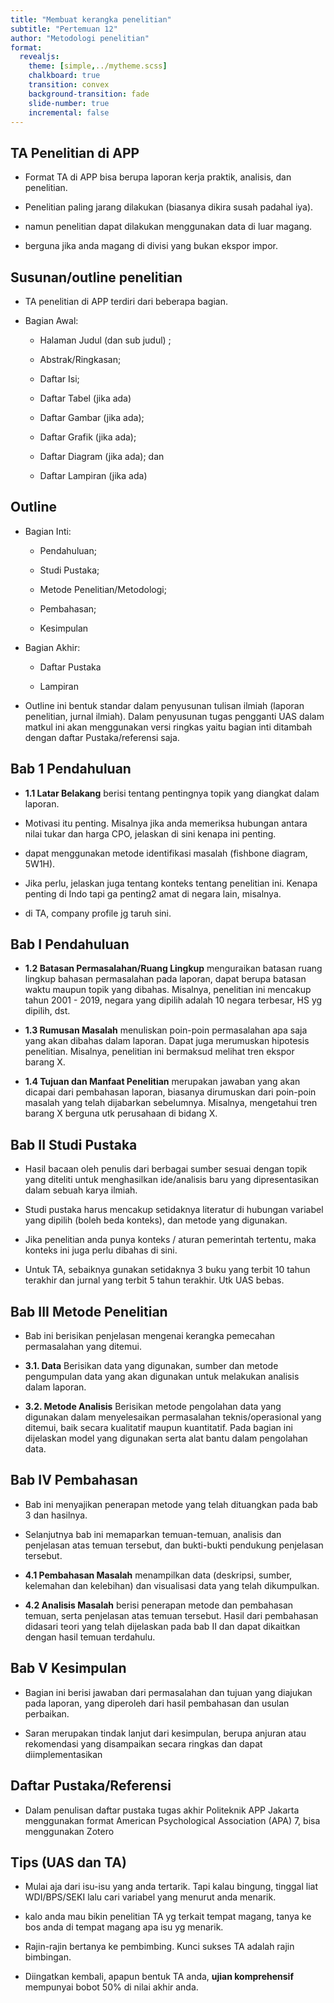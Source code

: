 ```yaml
---
title: "Membuat kerangka penelitian"
subtitle: "Pertemuan 12"
author: "Metodologi penelitian"
format: 
  revealjs:
    theme: [simple,../mytheme.scss]
    chalkboard: true
    transition: convex
    background-transition: fade
    slide-number: true
    incremental: false
---
```


## TA Penelitian di APP

- Format TA di APP bisa berupa laporan kerja praktik, analisis, dan penelitian.

- Penelitian paling jarang dilakukan (biasanya dikira susah padahal iya).

- namun penelitian dapat dilakukan menggunakan data di luar magang.
    
- berguna jika anda magang di divisi yang bukan ekspor impor.

## Susunan/outline penelitian {.m}

- TA penelitian di APP terdiri dari beberapa bagian.

- Bagian Awal:

    - Halaman Judul (dan sub judul) ;
    
    - Abstrak/Ringkasan;
    
    - Daftar Isi;
    
    - Daftar Tabel (jika ada)
    
    - Daftar Gambar (jika ada);
    
    - Daftar Grafik (jika ada);
    
    - Daftar Diagram (jika ada); dan
    
    - Daftar Lampiran (jika ada)

## Outline {.m}

- Bagian Inti:
    
    - Pendahuluan;

    - Studi Pustaka;

    - Metode Penelitian/Metodologi;

    - Pembahasan;

    - Kesimpulan

- Bagian Akhir:

    - Daftar Pustaka

    - Lampiran
    
- Outline ini bentuk standar dalam penyusunan tulisan ilmiah (laporan penelitian, jurnal ilmiah). Dalam penyusunan tugas pengganti UAS dalam matkul ini akan menggunakan versi ringkas yaitu bagian inti ditambah dengan daftar Pustaka/referensi saja.

## Bab 1 Pendahuluan {.m}

- **1.1 Latar Belakang** berisi tentang pentingnya topik yang diangkat dalam laporan.

- Motivasi itu penting. Misalnya jika anda memeriksa hubungan antara nilai tukar dan harga CPO, jelaskan di sini kenapa ini penting.

- dapat menggunakan metode identifikasi masalah (fishbone diagram, 5W1H).

- Jika perlu, jelaskan juga tentang konteks tentang penelitian ini. Kenapa penting di Indo tapi ga penting2 amat di negara lain, misalnya.

- di TA, company profile jg taruh sini.

## Bab I Pendahuluan {.m}

- **1.2 Batasan Permasalahan/Ruang Lingkup** menguraikan batasan ruang lingkup bahasan permasalahan pada laporan, dapat berupa batasan waktu maupun topik yang dibahas. Misalnya, penelitian ini mencakup tahun 2001 - 2019, negara yang dipilih adalah 10 negara terbesar, HS yg dipilih, dst.

- **1.3 Rumusan Masalah** menuliskan poin-poin permasalahan apa saja yang akan dibahas dalam laporan. Dapat juga merumuskan hipotesis penelitian. Misalnya, penelitian ini bermaksud melihat tren ekspor barang X.

- **1.4 Tujuan dan Manfaat Penelitian** merupakan jawaban yang akan dicapai dari pembahasan laporan, biasanya dirumuskan dari poin-poin masalah yang telah dijabarkan sebelumnya. Misalnya, mengetahui tren barang X berguna utk perusahaan di bidang X.

## Bab II Studi Pustaka

- Hasil bacaan oleh penulis dari berbagai sumber sesuai dengan topik yang diteliti untuk menghasilkan ide/analisis baru yang dipresentasikan dalam sebuah karya ilmiah. 

- Studi pustaka harus mencakup setidaknya literatur di hubungan variabel yang dipilih (boleh beda konteks), dan metode yang digunakan.

- Jika penelitian anda punya konteks / aturan pemerintah tertentu, maka konteks ini juga perlu dibahas di sini.

- Untuk TA, sebaiknya gunakan setidaknya 3 buku yang terbit 10 tahun terakhir dan jurnal yang terbit 5 tahun terakhir. Utk UAS bebas.

## Bab III Metode Penelitian {.m}

- Bab ini berisikan penjelasan mengenai kerangka pemecahan permasalahan yang ditemui.

- **3.1. Data** Berisikan data yang digunakan, sumber dan metode pengumpulan data yang akan digunakan untuk melakukan analisis dalam laporan.

- **3.2. Metode Analisis** Berisikan metode pengolahan data yang digunakan dalam menyelesaikan permasalahan teknis/operasional yang ditemui, baik secara kualitatif maupun kuantitatif. Pada bagian ini dijelaskan model yang digunakan serta alat bantu dalam pengolahan data.

## Bab IV Pembahasan {.m}

- Bab ini menyajikan penerapan metode yang telah dituangkan pada bab 3 dan hasilnya. 

- Selanjutnya bab ini memaparkan temuan-temuan, analisis dan penjelasan atas temuan tersebut, dan bukti-bukti pendukung penjelasan tersebut.

- **4.1 Pembahasan Masalah** menampilkan data (deskripsi, sumber, kelemahan dan kelebihan) dan visualisasi data yang telah dikumpulkan.

- **4.2 Analisis Masalah** berisi penerapan metode dan pembahasan temuan, serta penjelasan atas temuan tersebut. Hasil dari pembahasan didasari teori yang telah dijelaskan pada bab II dan dapat dikaitkan dengan hasil temuan terdahulu.

## Bab V Kesimpulan

- Bagian ini berisi jawaban dari permasalahan dan tujuan yang diajukan pada laporan, yang diperoleh dari hasil pembahasan dan usulan perbaikan. 

- Saran merupakan tindak lanjut dari kesimpulan, berupa anjuran atau rekomendasi yang disampaikan secara ringkas dan dapat diimplementasikan

## Daftar Pustaka/Referensi

- Dalam penulisan daftar pustaka tugas akhir Politeknik APP Jakarta menggunakan format American Psychological Association (APA) 7, bisa menggunakan Zotero

## Tips (UAS dan TA)

- Mulai aja dari isu-isu yang anda tertarik. Tapi kalau bingung, tinggal liat WDI/BPS/SEKI lalu cari variabel yang menurut anda menarik.

- kalo anda mau bikin penelitian TA yg terkait tempat magang, tanya ke bos anda di tempat magang apa isu yg menarik.

- Rajin-rajin bertanya ke pembimbing. Kunci sukses TA adalah rajin bimbingan.

- Diingatkan kembali, apapun bentuk TA anda, **ujian komprehensif** mempunyai bobot 50% di nilai akhir anda.